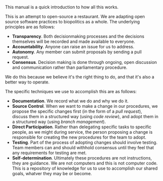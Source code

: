 
<Layout>

This manual is a quick introduction to how all this works.

This is an attempt to open-source a restaurant. We are adapting open source software practices to biopolitics as a whole. The underlying principles are as follows:

- **Transparency**. Both decisionmaking processes and the decisions themselves will be recorded and made available to everyone.
- **Accountability**. Anyone can raise an issue for us to address.
- **Autonomy**. Any member can submit proposals by sending a pull request.
- **Consensus**. Decision making is done through ongoing, open discussion and communication rather than parliamentary procedure.

We do this because we believe it's the right thing to do, and that it's also a better way to operate.

The specific techniques we use to accomplish this are as follows:

- **Documentation**. We record what we do and why we do it.
- **Source Control**. When we want to make a change in our procedures, we propose the specific changes first (in the form of a *pull request*), discuss them in a structured way (using *code review*), and adopt them in a structured way (using *branch management*).
- **Direct Participation**. Rather than delegating specific tasks to specific people, as we might during service, the person proposing a change is responsible for creating the new procedures for the team to adopt.
- **Testing**. Part of the process of adopting changes should involve testing. Team members can and should withhold consensus until they feel that any requirements for testing are met.
- **Self-determination**. Ultimately these procedures are not instructions, they are guidance. We are not computers and this is not computer code. This is a repository of knowledge for us to use to accomplish our shared goals, whatver they may be or become.

</Layout>